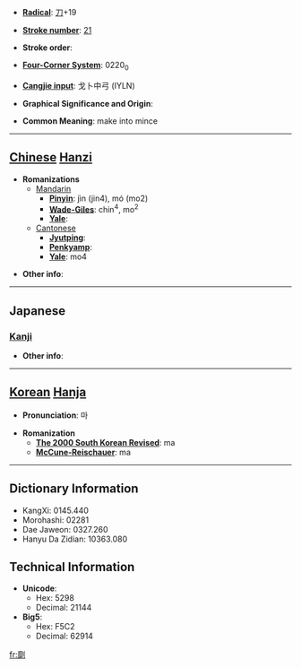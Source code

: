 * '''[[Wiktionary:Chinese radical index| Radical]]''': [[Wiktionary:Chinese radical index 刀|刀]]+19

* '''[[Wiktionary:Chinese total strokes index|Stroke number]]''': [[Wiktionary:Chinese total strokes index 21|21]]

* '''Stroke order''': 

* '''[[Wiktionary:Chinese four corner index|Four-Corner System]]''': 0220<sub>0</sub>

* '''[[Wiktionary:Chinese Cangjie index|Cangjie input]]''': 戈卜中弓 (IYLN)

* '''Graphical Significance and Origin''': 

* '''Common Meaning''': make into mince

----

== [[Chinese]] [[Hanzi]] ==

* '''Romanizations'''
** [[Mandarin]]
*** '''[[Pinyin]]''': jìn (jin4), mó (mo2)
*** '''[[Wade-Giles]]''': chin<sup>4</sup>, mo<sup>2</sup>
*** '''[[Yale]]''': 
**[[Cantonese]]
***'''[[Jyutping]]''':
***'''[[Penkyamp]]''': 
***'''[[Yale]]''': mo4

* '''Other info''': 

----

==Japanese==
===[[Kanji]]===
{{kanji|on readings=[[ば]] (ba), [[ま]] (ma), [[び]] (bi), [[み]] (mi)
|kun readings=[[けずる]] (kezuru), [[する]] (suru), [[わける]] (wakeru)
}}

* '''Other info''':  

----

== [[Korean]] [[Hanja]] ==

* '''Pronunciation''': 마

* '''Romanization'''
** '''[[The 2000 South Korean Revised Romanization|The 2000 South Korean Revised]]''': ma
** '''[[McCune-Reischauer]]''': ma

----

== Dictionary Information ==

* KangXi: 0145.440
* Morohashi: 02281
* Dae Jaweon: 0327.260
* Hanyu Da Zidian: 10363.080

== Technical Information ==

* '''Unicode''':
** Hex: 5298
** Decimal: 21144
* '''Big5''':
** Hex: F5C2
** Decimal: 62914

[[fr:劘]]
